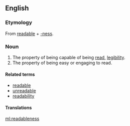 ==English==

===Etymology===
From [[readable]] + [[-ness]].

===Noun===
{{en-noun|-}}

# The property of being capable of being [[read]], [[legibility]].
# The property of being easy or engaging to read.

====Related terms====
* [[readable]]
* [[unreadable]]
* [[readability]]

====Translations====
{{trans-see|readability}}

[[ml:readableness]]